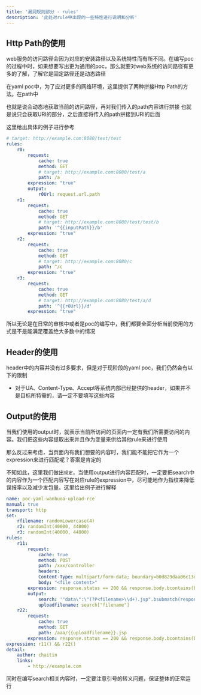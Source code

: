 ```yaml
---
title: '漏洞规则部分 - rules'
description: '此处对rule中出现的一些特性进行说明和分析'
---
```


## Http Path的使用

web服务的访问路径会因为对应的安装路径以及系统特性而有所不同。在编写poc的过程中时，如果想要写出更为通用的poc，那么就要对web系统的访问路径有更多的了解，了解它是固定路径还是动态路径

在yaml poc中，为了应对更多的网络环境，这里提供了两种拼接Http Path的方法。在path中

<AccordionGroup>
  <Accordion title="如果以 / 开头，取的传入 url 的 dir path 拼接的">
    也就是说会动态地获取当前的访问路径，再对我们传入的path内容进行拼接
  </Accordion>

  <Accordion title="如果以^开头，取 path 作为请求路径">
    也就是说只会获取URI的部分，之后直接将传入的path拼接到URI的后面
  </Accordion>
</AccordionGroup>

这里给出具体的例子进行参考

```yaml
# target: http://example.com:8080/test/test
rules:
	r0:
		request:
			cache: true
			method: GET
			# target: http://example.com:8080/test/a
			path: /a
		expression: "true"
		output:
			r0Url: request.url.path
	r1:
		request:
			cache: true
			method: GET
			# target: http://example.com:8080/test/test/b
			path: '^{{inputPath}}/b'
		expression: "true"
	r2:
		request:
			cache: true
			method: GET
			# target: http://example.com:8080/c
			path: ^/c
		expression: "true"
	r3:
		request:
			cache: true
			method: GET
			# target: http://example.com:8080/test/a/d
			path: '^{{r0Url}}/d'
		expression: "true"
```

所以无论是在日常的审核中或者是poc的编写中，我们都要全面分析当前使用的方式是不是能满足覆盖绝大多数中的情况

## Header的使用

header中的内容并没有过多要求，但是对于现阶段的yaml poc，我们仍然会有以下的限制

- 对于UA、Content-Type、Accept等系统内部已经提供的header，如果并不是目标所特需的，请一定不要填写这些内容

## Output的使用

当我们使用的output时，就表示当前所访问的页面内一定有我们所需要访问的内容。我们把这些内容提取出来并且作为变量来供给其他rule来进行使用

那么反过来考虑，当页面内有我们想要的内容时，我们能不能把它作为一个expression来进行匹配呢？答案是肯定的

不知如此，这里我们做出`规定`，当使用output进行内容匹配时，一定要把search中的内容作为一个匹配内容写在对应rule的expression中，尽可能地作为指纹来降低误报率以及减少发包量。这里给出例子进行解释

```yaml
name: poc-yaml-wanhuoa-upload-rce
manual: true
transport: http
set:
	rfilename: randomLowercase(4)
	r2: randomInt(40000, 44800)
	r3: randomInt(40000, 44800)
rules:
	r11:
		request:
			cache: true
			method: POST
			path: /xxx/controller
			headers:
			Content-Type: multipart/form-data; boundary=b0d829daa06c13d6b3e16b0ad21d1eed
			body: "<file content>"
		expression: response.status == 200 && response.body.bcontains(b"success") && "\"data\":\\d+\\.jsp".bmatches(response.body)
		output:
			search: '"data\":\"(?P<filename>\\d+).jsp".bsubmatch(response.body)'
			uploadfilename: search["filename"]
	r22:
		request:
			cache: true
			method: GET
			path: /aaa/{{uploadfilename}}.jsp
		expression: response.status == 200 && response.body.bcontains(bytes(string(r2 * r3)))
expression: r11() && r22()
detail:
	author: chaitin
	links:
		- http://example.com
```

<Warning>同时在编写search相关内容时，一定要注意引号的转义问题，保证整体的正常运行</Warning>

